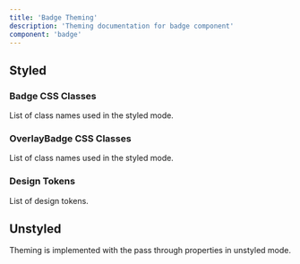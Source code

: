 ```yaml
---
title: 'Badge Theming'
description: 'Theming documentation for badge component'
component: 'badge'
---
```


## Styled

### Badge CSS Classes

List of class names used in the styled mode.

<DocTable name="Badge" category="style" />

### OverlayBadge CSS Classes

List of class names used in the styled mode.

<DocTable name="OverlayBadge" category="style" />

### Design Tokens

List of design tokens.

<DocTable name="Badge" category="token" />

## Unstyled

Theming is implemented with the pass through properties in unstyled mode.
